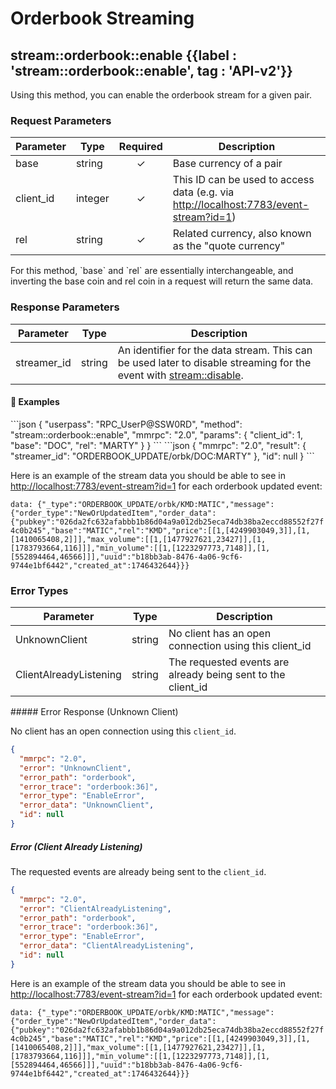 
# Orderbook Streaming

## stream::orderbook::enable {{label : 'stream::orderbook::enable', tag : 'API-v2'}}

Using this method, you can enable the orderbook stream for a given pair.

### Request Parameters

| Parameter  | Type    | Required | Description                                                                                                                      |
| ---------- | ------- | :------: | -------------------------------------------------------------------------------------------------------------------------------- |
| base       | string  |     ✓    | Base currency of a pair                                                                                                          |
| client\_id | integer |     ✓    | This ID can be used to access data (e.g. via [http://localhost:7783/event-stream?id=1](http://localhost:7783/event-stream?id=1)) |
| rel        | string  |     ✓    | Related currency, also known as the "quote currency"                                                                             |

<Note>
  For this method, `base` and `rel` are essentially interchangeable, and inverting the base coin and rel coin in a request will return the same data.
</Note>

### Response Parameters

| Parameter    | Type   | Description                                                                                                                                                             |
| ------------ | ------ | ----------------------------------------------------------------------------------------------------------------------------------------------------------------------- |
| streamer\_id | string | An identifier for the data stream. This can be used later to disable streaming for the event with [stream::disable](/komodo-defi-framework/api/v20/streaming/disable/). |

#### 📌 Examples

<CodeGroup title="Enable Orderbook Streaming" tag="POST" label="stream::orderbook::enable" mm2MethodDecorate="true">
  ```json
  {
    "userpass": "RPC_UserP@SSW0RD",
    "method": "stream::orderbook::enable",
    "mmrpc": "2.0",
    "params": {
      "client_id": 1,
      "base": "DOC",
      "rel": "MARTY"
    }
  }
  ```
</CodeGroup>

<CollapsibleSection expandedText="Hide Enable Orderbook Streaming Response" collapsedText="Show Enable Orderbook Streaming Response">
  ```json
  {
    "mmrpc": "2.0",
    "result": {
        "streamer_id": "ORDERBOOK_UPDATE/orbk/DOC:MARTY"
    },
    "id": null
  }
  ```
</CollapsibleSection>

Here is an example of the stream data you should be able to see in [http://localhost:7783/event-stream?id=1](http://localhost:7783/event-stream?id=1) for each orderbook updated event:

`data: {"_type":"ORDERBOOK_UPDATE/orbk/KMD:MATIC","message":{"order_type":"NewOrUpdatedItem","order_data":{"pubkey":"026da2fc632afabbb1b86d04a9a012db25eca74db38ba2eccd88552f27f4c0b245","base":"MATIC","rel":"KMD","price":[[1,[4249903049,3]],[1,[1410065408,2]]],"max_volume":[[1,[1477927621,23427]],[1,[1783793664,116]]],"min_volume":[[1,[1223297773,7148]],[1,[552894464,46566]]],"uuid":"b18bb3ab-8476-4a06-9cf6-9744e1bf6442","created_at":1746432644}}} `

### Error Types

| Parameter              | Type   | Description                                                   |
| ---------------------- | ------ | ------------------------------------------------------------- |
| UnknownClient          | string | No client has an open connection using this client\_id        |
| ClientAlreadyListening | string | The requested events are already being sent to the client\_id |

<CollapsibleSection expandedText="Hide Error Responses" collapsedText="Show Error Responses">
  ##### Error Response (Unknown Client)

  No client has an open connection using this `client_id`.

  ```json
  {
    "mmrpc": "2.0",
    "error": "UnknownClient",
    "error_path": "orderbook",
    "error_trace": "orderbook:36]",
    "error_type": "EnableError",
    "error_data": "UnknownClient",
    "id": null
  }
  ```

  ##### Error (Client Already Listening)

  The requested events are already being sent to the `client_id`.

  ```json
  {
    "mmrpc": "2.0",
    "error": "ClientAlreadyListening",
    "error_path": "orderbook",
    "error_trace": "orderbook:36]",
    "error_type": "EnableError",
    "error_data": "ClientAlreadyListening",
    "id": null
  }
  ```
</CollapsibleSection>

Here is an example of the stream data you should be able to see in [http://localhost:7783/event-stream?id=1](http://localhost:7783/event-stream?id=1) for each orderbook updated event:

`data: {"_type":"ORDERBOOK_UPDATE/orbk/KMD:MATIC","message":{"order_type":"NewOrUpdatedItem","order_data":{"pubkey":"026da2fc632afabbb1b86d04a9a012db25eca74db38ba2eccd88552f27f4c0b245","base":"MATIC","rel":"KMD","price":[[1,[4249903049,3]],[1,[1410065408,2]]],"max_volume":[[1,[1477927621,23427]],[1,[1783793664,116]]],"min_volume":[[1,[1223297773,7148]],[1,[552894464,46566]]],"uuid":"b18bb3ab-8476-4a06-9cf6-9744e1bf6442","created_at":1746432644}}} `

